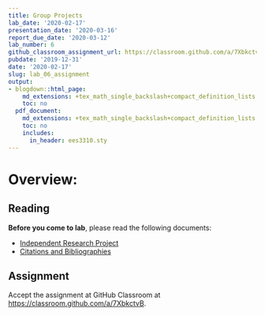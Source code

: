 ```yaml
---
title: Group Projects
lab_date: '2020-02-17'
presentation_date: '2020-03-16'
report_due_date: '2020-03-12'
lab_number: 6
github_classroom_assignment_url: https://classroom.github.com/a/7XbkctvB
pubdate: '2019-12-31'
date: '2020-02-17'
slug: lab_06_assignment
output:
- blogdown::html_page:
    md_extensions: +tex_math_single_backslash+compact_definition_lists
    toc: no
  pdf_document:
    md_extensions: +tex_math_single_backslash+compact_definition_lists
    toc: no
    includes:
      in_header: ees3310.sty
---
```


# Overview:

## Reading

**Before you come to lab**, please read the following documents:

* [Independent Research Project](/lab_docs/lab_06_instructions){target="_blank"}
* [Citations and Bibliographies](/lab_docs/lab_06_citations_bibliographies){target="_blank"}

## Assignment

Accept the assignment at GitHub Classroom at <https://classroom.github.com/a/7XbkctvB>.
